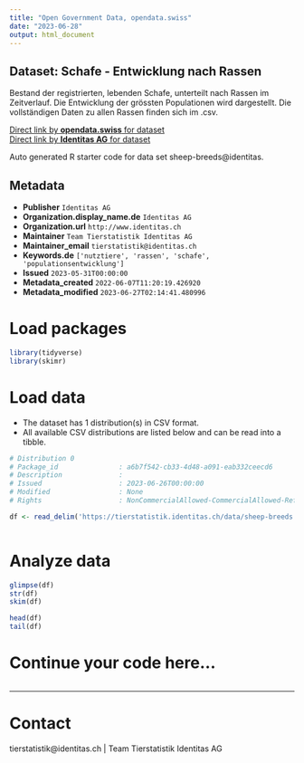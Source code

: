```yaml
---
title: "Open Government Data, opendata.swiss"
date: "2023-06-28"
output: html_document
---
```


## Dataset: Schafe - Entwicklung nach Rassen

Bestand der registrierten, lebenden Schafe, unterteilt nach Rassen im Zeitverlauf. Die Entwicklung der grössten Populationen wird dargestellt. Die vollständigen Daten zu allen Rassen finden sich im .csv.

[Direct link by **opendata.swiss** for dataset](https://opendata.swiss/de/dataset/schafe-entwicklung-nach-rassen)<br>
[Direct link by **Identitas AG** for dataset](https://tierstatistik.identitas.ch/)

Auto generated R starter code for data set sheep-breeds@identitas.

## Metadata

- **Publisher** `Identitas AG`
- **Organization.display_name.de** `Identitas AG`
- **Organization.url** `http://www.identitas.ch`
- **Maintainer** `Team Tierstatistik Identitas AG`
- **Maintainer_email** `tierstatistik@identitas.ch`
- **Keywords.de** `['nutztiere', 'rassen', 'schafe', 'populationsentwicklung']`
- **Issued** `2023-05-31T00:00:00`
- **Metadata_created** `2022-06-07T11:20:19.426920`
- **Metadata_modified** `2023-06-27T02:14:41.480996`


# Load packages

```r

library(tidyverse)
library(skimr)

```

# Load data

-   The dataset has 1 distribution(s) in CSV format.
-   All available CSV distributions are listed below and can be read into a tibble.

```r

# Distribution 0
# Package_id               : a6b7f542-cb33-4d48-a091-eab332ceecd6
# Description              : 
# Issued                   : 2023-06-26T00:00:00
# Modified                 : None
# Rights                   : NonCommercialAllowed-CommercialAllowed-ReferenceRequired

df <- read_delim('https://tierstatistik.identitas.ch/data/sheep-breeds.csv')



```

# Analyze data

```r

glimpse(df)
str(df)
skim(df)

head(df)
tail(df)

```

# Continue your code here...

```r

```

------------------------------------------------------------------------

# Contact

tierstatistik@identitas.ch | Team Tierstatistik Identitas AG
